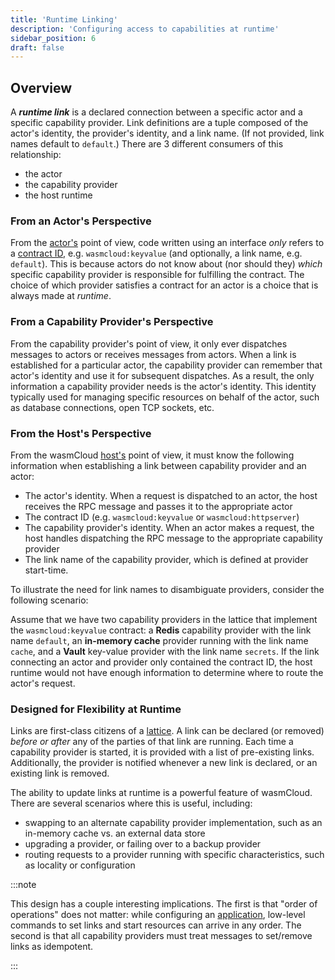 ```yaml
---
title: 'Runtime Linking'
description: 'Configuring access to capabilities at runtime'
sidebar_position: 6
draft: false
---
```


## Overview

A **_runtime link_** is a declared connection between a specific actor and a specific capability provider. Link definitions are a tuple composed of the actor's identity, the provider's identity, and a link name. (If not provided, link names default to `default`.) There are 3 different consumers of this relationship:

- the actor
- the capability provider
- the host runtime

### From an Actor's Perspective

From the [actor's](/docs/0.82/concepts/actors) point of view, code written using an interface _only_ refers to a [contract ID](/docs/0.82/concepts/capabilities), e.g. `wasmcloud:keyvalue` (and optionally, a link name, e.g. `default`). This is because actors do not know about (nor should they) _which_ specific capability provider is responsible for fulfilling the contract. The choice of which provider satisfies a contract for an actor is a choice that is always made at _runtime_.

### From a Capability Provider's Perspective

From the capability provider's point of view, it only ever dispatches messages to actors or receives messages from actors. When a link is established for a particular actor, the capability provider can remember that actor's identity and use it for subsequent dispatches. As a result, the only information a capability provider needs is the actor's identity. This identity typically used for managing specific resources on behalf of the actor, such as database connections, open TCP sockets, etc.

### From the Host's Perspective

From the wasmCloud [host's](/docs/0.82/concepts/hosts) point of view, it must know the following information when establishing a link between capability provider and an actor:

- The actor's identity. When a request is dispatched to an actor, the host receives the RPC message and passes it to the appropriate actor
- The contract ID (e.g. `wasmcloud:keyvalue` or `wasmcloud:httpserver`)
- The capability provider's identity. When an actor makes a request, the host handles dispatching the RPC message to the appropriate capability provider
- The link name of the capability provider, which is defined at provider start-time.

To illustrate the need for link names to disambiguate providers, consider the following scenario:

Assume that we have two capability providers in the lattice that implement the `wasmcloud:keyvalue` contract: a **Redis** capability provider with the link name `default`, an **in-memory cache** provider running with the link name `cache`, and a **Vault** key-value provider with the link name `secrets`. If the link connecting an actor and provider only contained the contract ID, the host runtime would not have enough information to determine where to route the actor's request.

### Designed for Flexibility at Runtime

Links are first-class citizens of a [lattice](/docs/0.82/concepts/lattice). A link can be declared (or removed) _before or after_ any of the parties of that link are running. Each time a capability provider is started, it is provided with a list of pre-existing links. Additionally, the provider is notified whenever a new link is declared, or an existing link is removed.

The ability to update links at runtime is a powerful feature of wasmCloud. There are several scenarios where this is useful, including:

- swapping to an alternate capability provider implementation, such as an in-memory cache vs. an external data store
- upgrading a provider, or failing over to a backup provider
- routing requests to a provider running with specific characteristics, such as locality or configuration

:::note

This design has a couple interesting implications. The first is that "order of operations" does not matter: while configuring an [application](/docs/0.82/concepts/applications), low-level commands to set links and start resources can arrive in any order. The second is that all capability providers must treat messages to set/remove links as idempotent.

:::
